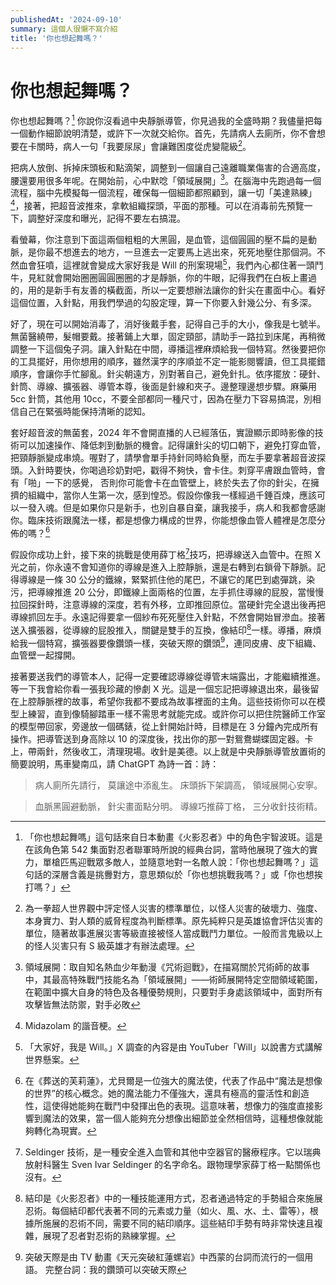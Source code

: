 ```yaml
---
publishedAt: '2024-09-10'
summary: 這個人很懶不寫介紹
title: '你也想起舞嗎？'
---
```


# 你也想起舞嗎？

你也想起舞嗎？[^1] 你說你沒看過中央靜脈導管，你見過我的全盛時期？我儘量把每一個動作細節說明清楚，或許下一次就交給你。首先，先請病人去廁所，你不會想要在卡關時，病人一句「我要尿尿」會讓難困度從虎變龍級[^2]。

把病人放倒、拆掉床頭板和點滴架，調整到一個讓自己遠離職業傷害的合適高度，腰還要用很多年呢。在開始前，心中默唸「領域展開」[^3]。在腦海中先跑過每一個流程，腦中先模擬每一個流程，確保每一個細節都照顧到，讓一切「美達熟練」[^4]，接著，把超音波推來，拿軟組織探頭，平面的那種。可以在消毒前先預覽一下，調整好深度和曝光，記得不要左右搞混。

看螢幕，你注意到下面這兩個粗粗的大黑圓，是血管，這個圓圓的壓不扁的是動脈，是你最不想進去的地方，一旦進去一定要馬上逃出來，死死地壓住那個洞。不然血會狂噴，這裡就會變成大家好我是 Will 的刑案現場[^5]，我們內心都住著一頭鬥牛，見紅就會開始圈圈圓圓圈圈的才是靜脈，你的牛眼，記得我們在白板上畫過的，用的是新手有友善的橫截面，所以一定要想辦法讓你的針尖在畫面中心。看好這個位置，入針點，用我們學過的勾股定理，算一下你要入針幾公分、有多深。

好了，現在可以開始消毒了，消好後戴手套，記得自己手的大小，像我是七號半。無菌醫繞帶，髮帽要戴。接著鋪上大單，固定頸部，請助手一路拉到床尾，再稍微調整一下這個兔子洞。讓入針點在中間，導播這裡麻煩給我一個特寫。然後要把你的工具擺好，用你想用的順序，雖然漢字的序順並不定一能影閱響讀，但工具擺錯順序，會讓你手忙腳亂。針尖朝遠方，別對著自己，避免針扎。依序擺放：硬針、針筒、導線、擴張器、導管本尊，後面是針線和夾子。邊整理邊想步驟。麻藥用 5cc 針筒，其他用 10cc，不要全部都同一種尺寸，因為在壓力下容易搞混，別相信自己在緊張時能保持清晰的認知。

套好超音波的無菌套，2024 年不會開直播的人已經落伍，實證顯示即時影像的技術可以加速操作、降低刺到動脈的機會。記得讓針尖的切口朝下，避免打穿血管，把頸靜脈變成串燒。喔對了，請學會單手持針同時給負壓，而左手要拿著超音波探頭。入針時要快，你喝過珍奶對吧，戳得不夠快，會卡住。刺穿平膚跟血管時，會有「啪」一下的感覺， 否則你可能會卡在血管壁上，終於失去了你的針尖，在擁擠的組織中，當你人生第一次，感到惶恐。假設你像我一樣經過千錘百煉，應該可以一發入魂。但是如果你只是新手，也別自暴自棄，讓我接手，病人和我都會感謝你。臨床技術跟魔法一樣，都是想像力構成的世界，你能想像血管人體裡是怎麼分佈的嗎？[^6]

假設你成功上針，接下來的挑戰是使用薛丁格[^7]技巧，把導線送入血管中。在照 X 光之前，你永遠不會知道你的導線是進入上腔靜脈，還是右轉到右鎖骨下靜脈。記得導線是一條 30 公分的鐵線，緊緊抓住他的尾巴，不讓它的尾巴到處彈跳，染污，把導線推進 20 公分，即鐵線上面兩格的位置，左手抓住導線的屁股，當慢慢拉回探針時，注意導線的深度，若有外移，立即推回原位。當硬針完全退出後再把導線抓回左手。永遠記得要拿一個紗布死死壓住入針點，不然會開始冒滲血。接著送入擴張器，從導線的屁股推入，關鍵是雙手的互換，像結印[^8]一樣。導播，麻煩給我一個特寫，擴張器要像鑽頭一樣，突破天際的鑽頭[^9]，連同皮膚、皮下組織、血管壁一起撐開。

接著要送我們的導管本人，記得一定要確認導線從導管末端露出，才能繼續推進。等一下我會給你看一張我珍藏的慘劇 X 光。這是一個忘記把導線退出來，最後留在上腔靜脈裡的故事，希望你我都不要成為故事裡面的主角。這些技術你可以在模型上練習，直到像騎腳踏車一樣不需思考就能完成。或許你可以把住院醫師工作室的模型帶回家，旁邊放一個碼錶，從上針開始計時，目標是在 3 分鐘內完成所有操作。把導管送到身高除以 10 的深度後，找出你的那一對鴛鴦蝴蝶固定器。卡上，帶兩針，然後收工，清理現場。收針是美德。以上就是中央靜脈導管放置術的簡要說明，馬車變南瓜，請 ChatGPT 為詩一首：詩：

> 病人廁所先請行，
> 莫讓途中添亂生。
> 床頭拆下架調高，
> 領域展開心安寧。

> 血脈黑圓避動脈，
> 針尖畫面點分明。
> 導線巧推薛丁格，
> 三分收針技術精。

[^1]: 「你也想起舞嗎」這句話來自日本動畫《火影忍者》中的角色宇智波斑。這是在該角色第 542 集面對忍者聯軍時所說的經典台詞，當時他展現了強大的實力，單槍匹馬迎戰眾多敵人，並隨意地對一名敵人說：「你也想起舞嗎？」這句話的深層含義是挑釁對方，意思類似於「你也想挑戰我嗎？」或「你也想挨打嗎？」

[^2]: 為一拳超人世界觀中評定怪人災害的標準單位，以怪人災害的破壞力、強度、本身實力、對人類的威脅程度為判斷標準。原先純粹只是英雄協會評估災害的單位，隨著故事進展災害等級直接被怪人當成戰鬥力單位。一般而言鬼級以上的怪人災害只有 S 級英雄才有辦法處理。

[^3]: 領域展開：取自知名熱血少年動漫《咒術迴戰》，在描寫關於咒術師的故事中，其最高特殊戰鬥技能名為「領域展開」——術師展開特定空間領域範圍，在範圍中擴大自身的特色及各種優勢規則，只要對手身處該領域中，面對所有攻擊皆無法防禦，對手必敗

[^4]: Midazolam 的諧音梗。

[^5]: 「大家好，我是 Will。」X 調查的內容是由 YouTuber「Will」以說書方式講解世界懸案。

[^6]: 在《葬送的芙莉蓮》，尤貝爾是一位強大的魔法使，代表了作品中“魔法是想像的世界”的核心概念。她的魔法能力不僅強大，還具有極高的靈活性和創造性，這使得她能夠在戰鬥中發揮出色的表現。這意味著，想像力的強度直接影響到魔法的效果，當一個人能夠充分想像出細節並全然相信時，這種想像就能夠轉化為現實。

[^7]: Seldinger 技術，是一種安全進入血管和其他中空器官的醫療程序。它以瑞典放射科醫生 Sven Ivar Seldinger 的名字命名。跟物理學家薛丁格一點關係也沒有。

[^8]: 結印是《火影忍者》中的一種技能運用方式，忍者通過特定的手勢組合來施展忍術。每個結印都代表著不同的元素或力量（如火、風、水、土、雷等），根據所施展的忍術不同，需要不同的結印順序。這些結印手勢有時非常快速且複雜，展現了忍者對忍術的熟練掌握。

[^9]: 突破天際是由 TV 動畫《天元突破紅蓮螺岩》中西蒙的台詞而流行的一個用語。 完整台詞：我的鑽頭可以突破天際